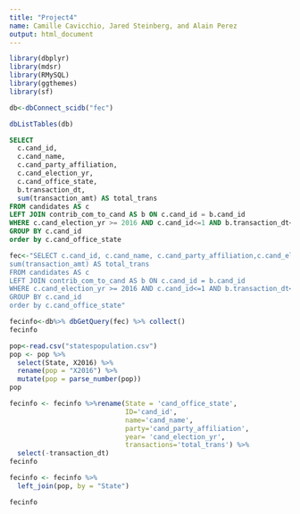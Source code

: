 ```yaml
---
title: "Project4"
name: Camille Cavicchio, Jared Steinberg, and Alain Perez
output: html_document
---
```


```r
library(dbplyr)
library(mdsr)
library(RMySQL)
library(ggthemes)
library(sf)
```

```r
db<-dbConnect_scidb("fec")
```

```r
dbListTables(db)
```


```sql
SELECT
  c.cand_id,
  c.cand_name,
  c.cand_party_affiliation,
  c.cand_election_yr,
  c.cand_office_state,
  b.transaction_dt, 
  sum(transaction_amt) AS total_trans
FROM candidates AS c 
LEFT JOIN contrib_com_to_cand AS b ON c.cand_id = b.cand_id 
WHERE c.cand_election_yr >= 2016 AND c.cand_id<=1 AND b.transaction_dt<=1
GROUP BY c.cand_id
order by c.cand_office_state
```

```r
fec<-"SELECT c.cand_id, c.cand_name, c.cand_party_affiliation,c.cand_election_yr,c.cand_office_state, b.transaction_dt, 
sum(transaction_amt) AS total_trans
FROM candidates AS c 
LEFT JOIN contrib_com_to_cand AS b ON c.cand_id = b.cand_id 
WHERE c.cand_election_yr >= 2016 AND c.cand_id<=1 AND b.transaction_dt<=1
GROUP BY c.cand_id
order by c.cand_office_state"
```

```r
fecinfo<-db%>% dbGetQuery(fec) %>% collect()
fecinfo
```

```r
pop<-read.csv("statespopulation.csv")
pop <- pop %>%
  select(State, X2016) %>%
  rename(pop = "X2016") %>%
  mutate(pop = parse_number(pop))
pop

```

```r
fecinfo <- fecinfo %>%rename(State = 'cand_office_state',
                             ID='cand_id',
                             name='cand_name',
                             party='cand_party_affiliation',
                             year= 'cand_election_yr',
                             transactions='total_trans') %>%
  select(-transaction_dt)
fecinfo
```


```r
fecinfo <- fecinfo %>%
  left_join(pop, by = "State")

fecinfo
```



